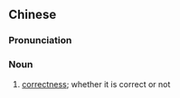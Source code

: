 {{also|对错}}
==Chinese==
{{zh-forms|s=对错}}

===Pronunciation===
{{zh-pron
|m=duìcuò
|cat=n
}}

===Noun===
{{zh-noun}}

# [[correctness]]; whether it is correct or not

{{zh-cat|Antonymous}}